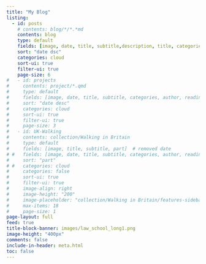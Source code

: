 ```yaml
---
title: "My Blog"
listing:
  - id: posts
    # contents: blog/*/*.*md
    contents: blog
    type: default
    fields: [image, date, title, subtitle,description, title, categories]  
    sort: "date dsc"
    categories: cloud
    sort-ui: true
    filter-ui: true
    page-size: 6
#   - id: projects
#     contents: project/*.qmd
#     type: default
#     fields: [image, date, title, subtitle, categories, author, reading-time]  
#     sort: "date desc"
#     categories: cloud
#     sort-ui: true
#     filter-ui: true
#     page-size: 3  
#   - id: UK-Walking
#     contents: collection/Walking in Britain
#     type: default
#     fields: [image, title, subtitle, part]  # removed date
# #   fields: [image, date, title, subtitle, categories, author, reading-time]  
#     sort: "part"
# #   categories: cloud
#     categories: false
#     sort-ui: true
#     filter-ui: true
#     image-align: right
#     image-height: "200"
#     image-placeholder: "collection/Walking in Britain/features-sidebar_IMG_2165.png"
#     max-items: 18
#     page-size: 1
page-layout: full
feed: true
title-block-banner: images/law_school_long1.png
image-height: "400px"
comments: false
include-in-header: meta.html  
toc: false
---
```


::: {#posts}
:::
